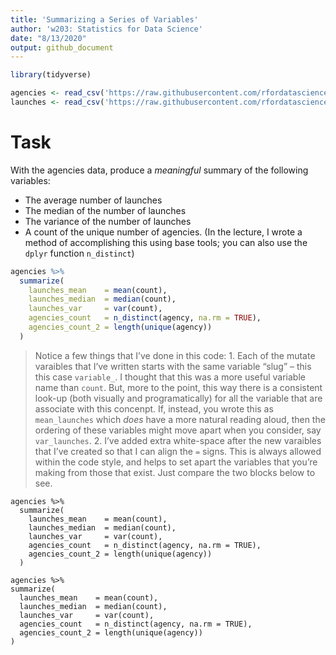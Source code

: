 ```yaml
---
title: 'Summarizing a Series of Variables'
author: 'w203: Statistics for Data Science'
date: "8/13/2020"
output: github_document
---
```


```r
library(tidyverse)
```

```r
agencies <- read_csv('https://raw.githubusercontent.com/rfordatascience/tidytuesday/master/data/2019/2019-01-15/agencies.csv')
launches <- read_csv('https://raw.githubusercontent.com/rfordatascience/tidytuesday/master/data/2019/2019-01-15/launches.csv')
```

# Task 

With the agencies data, produce a *meaningful* summary of the following variables: 

- The average number of launches
- The median of the number of launches
- The variance of the number of launches
- A count of the unique number of agencies. (In the lecture, I wrote a method of accomplishing this using base tools; you can also use the `dplyr` function `n_distinct`)

```r
agencies %>%  
  summarize(
    launches_mean    = mean(count), 
    launches_median  = median(count),
    launches_var     = var(count), 
    agencies_count   = n_distinct(agency, na.rm = TRUE),
    agencies_count_2 = length(unique(agency))
  )
```

> Notice a few things that I've done in this code: 
> 1. Each of the mutate varaibles that I've written starts with the same variable "slug" -- this this case `variable_`. I thought that this was a more useful variable name than `count`. But, more to the point, this way there is a consistent look-up (both visually and programatically) for all the variable that are associate with this concenpt. If, instead, you wrote this as `mean_launches` which *does* have a more natural reading aloud, then the ordering of these variables might move apart when you consider, say `var_launches`. 
> 2. I've added extra white-space after the new varaibles that I've created so that I can align the `=` signs. This is always allowed within the code style, and helps to set apart the variables that you're making from those that exist. Just compare the two blocks below to see. 

    agencies %>%  
      summarize(
        launches_mean    = mean(count), 
        launches_median  = median(count),
        launches_var     = var(count), 
        agencies_count   = n_distinct(agency, na.rm = TRUE),
        agencies_count_2 = length(unique(agency))
      )
  
    agencies %>%  
    summarize(
      launches_mean    = mean(count), 
      launches_median  = median(count),
      launches_var     = var(count), 
      agencies_count   = n_distinct(agency, na.rm = TRUE),
      agencies_count_2 = length(unique(agency))
    )
